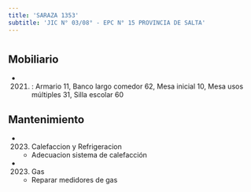 ```yaml
---
title: 'SARAZA 1353'
subtitle: 'JIC N° 03/08° - EPC N° 15 PROVINCIA DE SALTA'
---
```


#


## Mobiliario

*  (2021) : Armario 11, Banco largo comedor 62, Mesa inicial 10, Mesa usos múltiples 31, Silla escolar 60 





## Mantenimiento

*  (2023) Calefaccion y Refrigeracion 
    + Adecuacion sistema de calefacción

*  (2023) Gas 
    + Reparar medidores de gas



